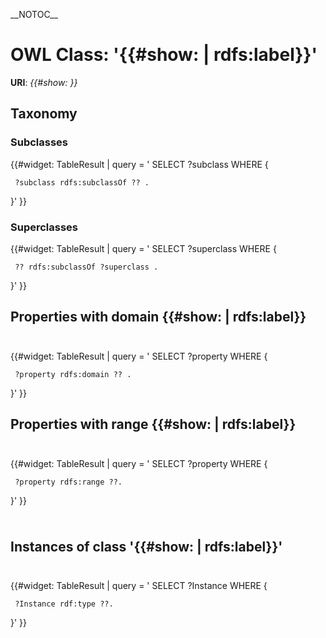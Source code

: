 __NOTOC__

= OWL Class: '{{#show: {{this}} | rdfs:label}}' =

'''URI''': ''{{#show: {{this}} }}''

== Taxonomy ==

=== Subclasses ===

{{#widget: TableResult |
query = '
SELECT ?subclass WHERE { 
  ?subclass rdfs:subclassOf ?? .  
}'
}}

=== Superclasses ===
{{#widget: TableResult |
query = '
SELECT ?superclass WHERE { 
  ?? rdfs:subclassOf ?superclass .  
}'
}}

== Properties with domain {{#show: {{this}} | rdfs:label}} ==

<div style="width:650px; padding-top:10px; padding-bottom:10px">
{{#widget: TableResult |
query = '
SELECT ?property WHERE { 
  ?property rdfs:domain ?? .  
}'
}}
<div>

== Properties with range {{#show: {{this}} | rdfs:label}} ==

<div style="width:650px; padding-top:10px; padding-bottom:10px">
{{#widget: TableResult |
query = '
SELECT ?property WHERE { 
  ?property rdfs:range ??.  
}'
}}
</div>

== Instances of class '{{#show: {{this}} | rdfs:label}}' ==

<div style="width:650px; padding-top:10px; padding-bottom:10px">
{{#widget: TableResult |
query = '
SELECT ?Instance WHERE { 
  ?Instance rdf:type ??.  
}'
}}
</div>